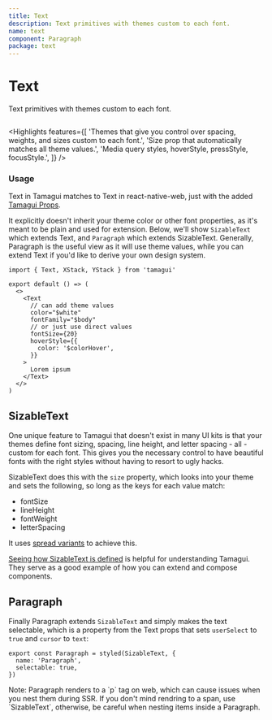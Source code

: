 ```yaml
---
title: Text
description: Text primitives with themes custom to each font.
name: text
component: Paragraph
package: text
---
```


# Text

<Description>Text primitives with themes custom to each font.</Description>

<HeroContainer demoMultiple>
  <TextDemo />
</HeroContainer>

```tsx hero template=Text

```

<Highlights
  features={[
    'Themes that give you control over spacing, weights, and sizes custom to each font.',
    'Size prop that automatically matches all theme values.',
    'Media query styles, hoverStyle, pressStyle, focusStyle.',
  ]}
/>

### Usage

Text in Tamagui matches to Text in react-native-web, just with the added [Tamagui Props](/docs/intro/props).

It explicitly doesn't inherit your theme color or other font properties, as it's meant to be plain and used for extension. Below, we'll show `SizableText` which extends Text, and `Paragraph` which extends SizableText. Generally, Paragraph is the useful view as it will use theme values, while you can extend Text if you'd like to derive your own design system.

```tsx
import { Text, XStack, YStack } from 'tamagui'

export default () => (
  <>
    <Text
      // can add theme values
      color="$white"
      fontFamily="$body"
      // or just use direct values
      fontSize={20}
      hoverStyle={{
        color: '$colorHover',
      }}
    >
      Lorem ipsum
    </Text>
  </>
)
```

## SizableText

One unique feature to Tamagui that doesn't exist in many UI kits is that your themes define font sizing, spacing, line height, and letter spacing - all - custom for each font. This gives you the necessary control to have beautiful fonts with the right styles without having to resort to ugly hacks.

SizableText does this with the `size` property, which looks into your theme and sets the following, so long as the keys for each value match:

- fontSize
- lineHeight
- fontWeight
- letterSpacing

It uses [spread variants](/docs/core/styled#spread-variants) to achieve this.

[Seeing how SizableText is defined](https://github.com/tamagui/tamagui/blob/master/packages/text/src/SizableText.tsx) is helpful for understanding Tamagui. They serve as a good example of how you can extend and compose components.

## Paragraph

Finally Paragraph extends `SizableText` and simply makes the text selectable, which is a property from the Text props that sets `userSelect` to `true` and `cursor` to `text`:

```tsx
export const Paragraph = styled(SizableText, {
  name: 'Paragraph',
  selectable: true,
})
```

<Notice>
  Note: Paragraph renders to a `p` tag on web, which can cause issues when you nest them during SSR.
  If you don't mind rendring to a span, use `SizableText`, otherwise, be careful when nesting items
  inside a Paragraph.
</Notice>
